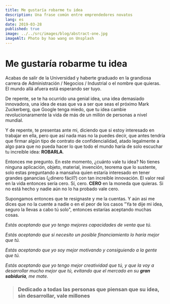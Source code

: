 ```yaml
---
title: Me gustaría robarme tu idea
description: Una frase común entre emprendedores novatos
lang: es
date: 2019-03-28
published: true
image: ../../src/images/blog/abstract-one.jpg
imageAlt: Photo by hao wang on Unsplash
---
```


# Me gustaría robarme tu idea

Acabas de salir de la Universidad y haberte graduado en la grandiosa carrera de Administración / Negocios / Industrial  o el nombre que quieras. El mundo allá afuera está esperando ser tuyo.

De repente, se te ha ocurrido una genial idea, una idea demasiado innovadora, una idea de esas que va a ser que seas el próximo Mark Zuckerberg, que Google tenga miedo, que tu idea cambie revolucionaramente la vida de más de un millón de personas a nivel mundial.

Y de repente, te presentas ante mi, diciendo que si estoy interesado en trabajar en ella, pero que así nada mas no la puedes decir, que antes tendría que firmar algún tipo de contrato de confidencialidad, atado legalmente a algo para que no pueda hacer lo que todo el mundo haría de solo escuchar tu increíble idea: **ROBARLA**.

Entonces me pregunto. En este momento, ¿cuánto vale tu idea? No tienes ninguna aplicación, objeto, material, invención, teorema que lo sustente, solo estas preguntando a mansalva quien estaría interesado en tener grandes ganancias (¿dinero fácil?) con tan increíble innovación. El valor real en la vida entonces sería cero. Sí, cero. **CERO** en la moneda que quieras. Si no está hecho y nadie aún no lo ha probado vale cero.

Supongamos entonces que te resignaste y me la cuentas. Y aún asi me dices que no la cuente a nadie o en el peor de los casos "Ya te dije mi idea, seguro la llevas a cabo tú solo", entonces estarías aceptando muchas cosas.

_Estás aceptando que yo tengo mejores capacidades de venta que tú._

_Estás aceptando que si necesito un posible financiamiento lo haría mejor que tú._

_Estás aceptando que yo soy mejor motivando y consiguiendo a la gente que tú._

_Estás aceptando que yo tengo mejor creatividad que tú, y que la voy a desarrollar mucho mejor que tú, evitando que el mercado en su **gran sabiduría**, me mate._

> ### Dedicado a todas las personas que piensan que su idea, sin desarrollar, vale millones
